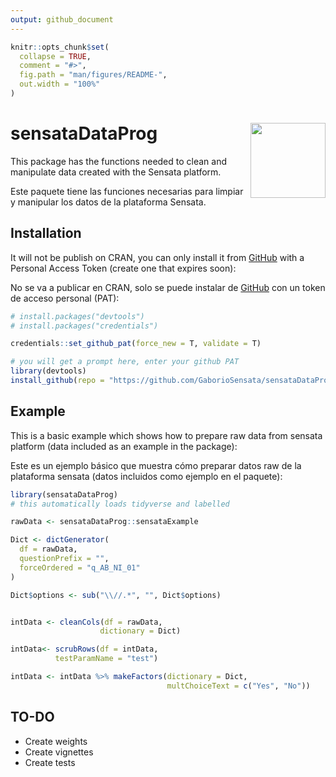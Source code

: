 ```yaml
---
output: github_document
---
```


<!-- README.md is generated from README.Rmd. Please edit that file -->

```r
knitr::opts_chunk$set(
  collapse = TRUE,
  comment = "#>",
  fig.path = "man/figures/README-",
  out.width = "100%"
)
```

# sensataDataProg  <img src="man/figures/sensata_logo_white.png" align="right" width="120" />

<!-- badges: start -->
<!-- badges: end -->


This package has the functions needed to clean and manipulate data created with the Sensata platform.

Este paquete tiene las funciones necesarias para limpiar y manipular los datos de la plataforma Sensata.

## Installation

It will not be publish on CRAN, you can only install it from [GitHub](https://github.com/) with a Personal Access Token (create one that expires soon):

No se va a publicar en CRAN, solo se puede instalar de [GitHub](https://github.com/) con un token de acceso personal (PAT):


``` r
# install.packages("devtools")
# install.packages("credentials")

credentials::set_github_pat(force_new = T, validate = T)

# you will get a prompt here, enter your github PAT
library(devtools)
install_github(repo = "https://github.com/GaborioSensata/sensataDataProg", ref = "main", auth_token = github_pat())
```

## Example

This is a basic example which shows how to prepare raw data from sensata platform (data included as an example in the package):

Este es un ejemplo básico que muestra cómo preparar datos raw de la plataforma sensata (datos incluidos como ejemplo en el paquete):

```r
library(sensataDataProg)
# this automatically loads tidyverse and labelled

rawData <- sensataDataProg::sensataExample

Dict <- dictGenerator(
  df = rawData,
  questionPrefix = "",
  forceOrdered = "q_AB_NI_01"
)

Dict$options <- sub("\\//.*", "", Dict$options)


intData <- cleanCols(df = rawData,
                    dictionary = Dict)

intData<- scrubRows(df = intData,
          testParamName = "test")

intData <- intData %>% makeFactors(dictionary = Dict,
                                   multChoiceText = c("Yes", "No"))


```

## TO-DO

- Create weights
- Create vignettes
- Create tests
